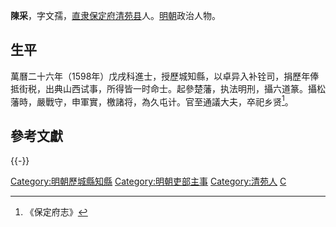 '''陳采'''，字文孺，[[直隶|直隶]][[保定府|保定府]][[清苑县|清苑县]]人。[[明朝|明朝]]政治人物。

==生平==
萬曆二十六年（1598年）戊戌科進士，授歷城知縣，以卓异入补铨司，捐歷年俸抵街税，出典山西试事，所得皆一时命士。起參楚藩，执法明刑，攝六道篆。攝松藩時，嚴戰守，申軍實，檄諸将，為久屯计。官至通議大夫，卒祀乡贤<ref>《保定府志》</ref>。

==參考文獻==
{{reflist}}

{{-}}
{{萬曆二十六年戊戌科殿試金榜}}
{{DEFAULTSORT:Chen陳}}
[[Category:明朝歷城縣知縣|Category:明朝歷城縣知縣]]
[[Category:明朝吏部主事|Category:明朝吏部主事]]
[[Category:清苑人|Category:清苑人]]
[[Category:陳姓|C]]